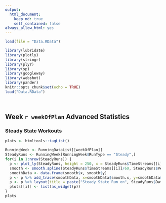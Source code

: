 ```yaml
---
output: 
  html_document:
    keep_md: true
    self_contained: false
always_allow_html: yes
---
```


```r
load(file = "Data.RData")
```

```r
library(lubridate)
library(plotly)
library(stringr)
library(plyr)
library(sp)
library(googleway)
library(webshot)
library(pander)
knitr::opts_chunk$set(echo = TRUE)
load("Data.RData")
```
&nbsp;
&nbsp;
&nbsp;

  
## Week `r weekOfPlan` Advanced Statistics


### Steady State Workouts
```r
plots <- htmltools::tagList()

RunningWeek <- RunningDataList[[weekOfPlan]]
SteadyRuns <- RunningWeek[RunningWeek$RunType == "Steady",]
for(i in 1:nrow(SteadyRuns)) {
  p <- plot_ly(SteadyRuns, height = 250, x = SteadyRuns$TimeStreams[[i]]/60, y = SteadyRuns$VelocityStreams[[i]], type = "scatter", mode = "lines", name = "Raw Data")
  smooth <- smooth.spline(SteadyRuns$TimeStreams[[i]]/60, SteadyRuns$VelocityStreams[[i]], spar = 1)
  smoothData <- data.frame(smooth$x, smooth$y)
  p <- p %>% add_trace(smoothData, x=smoothData$smooth.x, y=smoothData$smooth.y, name = 'Smoothened Data')
  p <- p %>% layout(title = paste("Steady State Run on", SteadyRuns$Date[[i]], "-", "Steady Score:", signif((1 - (1/(1+exp(-17* (sd(smoothData$smooth.y) -0.25))))) * 100, 2), "%"), xaxis = list(title = "Time (minutes)"), yaxis = list(title = "Speed (m/s)"), margin = list(t = 60, b = 40))
  plots[[i]] <- list(as_widget(p))
}
plots

```
